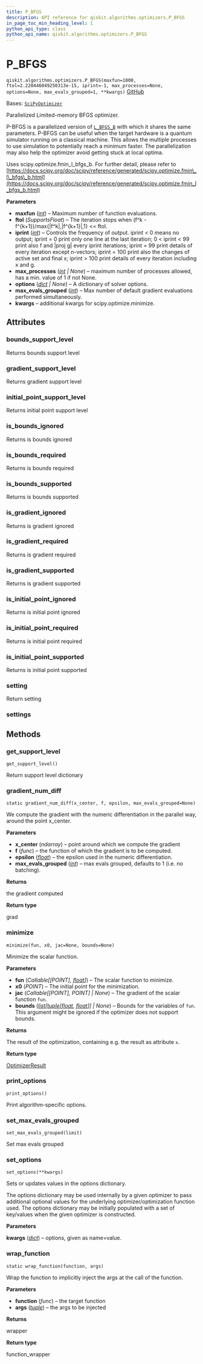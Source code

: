 ```yaml
---
title: P_BFGS
description: API reference for qiskit.algorithms.optimizers.P_BFGS
in_page_toc_min_heading_level: 1
python_api_type: class
python_api_name: qiskit.algorithms.optimizers.P_BFGS
---
```


<span id="p-bfgs" />

# P\_BFGS

<span id="qiskit.algorithms.optimizers.P_BFGS" />

`qiskit.algorithms.optimizers.P_BFGS(maxfun=1000, ftol=2.220446049250313e-15, iprint=-1, max_processes=None, options=None, max_evals_grouped=1, **kwargs)` [GitHub](https://github.com/qiskit/qiskit/tree/stable/0.45/qiskit/algorithms/optimizers/p_bfgs.py "view source code")

Bases: [`SciPyOptimizer`](qiskit.algorithms.optimizers.SciPyOptimizer "qiskit.algorithms.optimizers.scipy_optimizer.SciPyOptimizer")

Parallelized Limited-memory BFGS optimizer.

P-BFGS is a parallelized version of [`L_BFGS_B`](qiskit.algorithms.optimizers.L_BFGS_B "qiskit.algorithms.optimizers.L_BFGS_B") with which it shares the same parameters. P-BFGS can be useful when the target hardware is a quantum simulator running on a classical machine. This allows the multiple processes to use simulation to potentially reach a minimum faster. The parallelization may also help the optimizer avoid getting stuck at local optima.

Uses scipy.optimize.fmin\_l\_bfgs\_b. For further detail, please refer to [https://docs.scipy.org/doc/scipy/reference/generated/scipy.optimize.fmin\_l\_bfgs\_b.html](https://docs.scipy.org/doc/scipy/reference/generated/scipy.optimize.fmin_l_bfgs_b.html)

**Parameters**

*   **maxfun** ([*int*](https://docs.python.org/3/library/functions.html#int "(in Python v3.12)")) – Maximum number of function evaluations.
*   **ftol** (*SupportsFloat*) – The iteration stops when (f^k - f^\{k+1})/max\{|f^k|,|f^\{k+1}|,1} \<= ftol.
*   **iprint** ([*int*](https://docs.python.org/3/library/functions.html#int "(in Python v3.12)")) – Controls the frequency of output. iprint \< 0 means no output; iprint = 0 print only one line at the last iteration; 0 \< iprint \< 99 print also f and |proj g| every iprint iterations; iprint = 99 print details of every iteration except n-vectors; iprint = 100 print also the changes of active set and final x; iprint > 100 print details of every iteration including x and g.
*   **max\_processes** ([*int*](https://docs.python.org/3/library/functions.html#int "(in Python v3.12)") *| None*) – maximum number of processes allowed, has a min. value of 1 if not None.
*   **options** ([*dict*](https://docs.python.org/3/library/stdtypes.html#dict "(in Python v3.12)") *| None*) – A dictionary of solver options.
*   **max\_evals\_grouped** ([*int*](https://docs.python.org/3/library/functions.html#int "(in Python v3.12)")) – Max number of default gradient evaluations performed simultaneously.
*   **kwargs** – additional kwargs for scipy.optimize.minimize.

## Attributes

<span id="qiskit.algorithms.optimizers.P_BFGS.bounds_support_level" />

### bounds\_support\_level

Returns bounds support level

<span id="qiskit.algorithms.optimizers.P_BFGS.gradient_support_level" />

### gradient\_support\_level

Returns gradient support level

<span id="qiskit.algorithms.optimizers.P_BFGS.initial_point_support_level" />

### initial\_point\_support\_level

Returns initial point support level

<span id="qiskit.algorithms.optimizers.P_BFGS.is_bounds_ignored" />

### is\_bounds\_ignored

Returns is bounds ignored

<span id="qiskit.algorithms.optimizers.P_BFGS.is_bounds_required" />

### is\_bounds\_required

Returns is bounds required

<span id="qiskit.algorithms.optimizers.P_BFGS.is_bounds_supported" />

### is\_bounds\_supported

Returns is bounds supported

<span id="qiskit.algorithms.optimizers.P_BFGS.is_gradient_ignored" />

### is\_gradient\_ignored

Returns is gradient ignored

<span id="qiskit.algorithms.optimizers.P_BFGS.is_gradient_required" />

### is\_gradient\_required

Returns is gradient required

<span id="qiskit.algorithms.optimizers.P_BFGS.is_gradient_supported" />

### is\_gradient\_supported

Returns is gradient supported

<span id="qiskit.algorithms.optimizers.P_BFGS.is_initial_point_ignored" />

### is\_initial\_point\_ignored

Returns is initial point ignored

<span id="qiskit.algorithms.optimizers.P_BFGS.is_initial_point_required" />

### is\_initial\_point\_required

Returns is initial point required

<span id="qiskit.algorithms.optimizers.P_BFGS.is_initial_point_supported" />

### is\_initial\_point\_supported

Returns is initial point supported

<span id="qiskit.algorithms.optimizers.P_BFGS.setting" />

### setting

Return setting

<span id="qiskit.algorithms.optimizers.P_BFGS.settings" />

### settings

## Methods

### get\_support\_level

<span id="qiskit.algorithms.optimizers.P_BFGS.get_support_level" />

`get_support_level()`

Return support level dictionary

### gradient\_num\_diff

<span id="qiskit.algorithms.optimizers.P_BFGS.gradient_num_diff" />

`static gradient_num_diff(x_center, f, epsilon, max_evals_grouped=None)`

We compute the gradient with the numeric differentiation in the parallel way, around the point x\_center.

**Parameters**

*   **x\_center** (*ndarray*) – point around which we compute the gradient
*   **f** (*func*) – the function of which the gradient is to be computed.
*   **epsilon** ([*float*](https://docs.python.org/3/library/functions.html#float "(in Python v3.12)")) – the epsilon used in the numeric differentiation.
*   **max\_evals\_grouped** ([*int*](https://docs.python.org/3/library/functions.html#int "(in Python v3.12)")) – max evals grouped, defaults to 1 (i.e. no batching).

**Returns**

the gradient computed

**Return type**

grad

### minimize

<span id="qiskit.algorithms.optimizers.P_BFGS.minimize" />

`minimize(fun, x0, jac=None, bounds=None)`

Minimize the scalar function.

**Parameters**

*   **fun** (*Callable\[\[POINT],* [*float*](https://docs.python.org/3/library/functions.html#float "(in Python v3.12)")*]*) – The scalar function to minimize.
*   **x0** (*POINT*) – The initial point for the minimization.
*   **jac** (*Callable\[\[POINT], POINT] | None*) – The gradient of the scalar function `fun`.
*   **bounds** ([*list*](https://docs.python.org/3/library/stdtypes.html#list "(in Python v3.12)")*\[*[*tuple*](https://docs.python.org/3/library/stdtypes.html#tuple "(in Python v3.12)")*\[*[*float*](https://docs.python.org/3/library/functions.html#float "(in Python v3.12)")*,* [*float*](https://docs.python.org/3/library/functions.html#float "(in Python v3.12)")*]] | None*) – Bounds for the variables of `fun`. This argument might be ignored if the optimizer does not support bounds.

**Returns**

The result of the optimization, containing e.g. the result as attribute `x`.

**Return type**

[OptimizerResult](qiskit.algorithms.optimizers.OptimizerResult "qiskit.algorithms.optimizers.OptimizerResult")

### print\_options

<span id="qiskit.algorithms.optimizers.P_BFGS.print_options" />

`print_options()`

Print algorithm-specific options.

### set\_max\_evals\_grouped

<span id="qiskit.algorithms.optimizers.P_BFGS.set_max_evals_grouped" />

`set_max_evals_grouped(limit)`

Set max evals grouped

### set\_options

<span id="qiskit.algorithms.optimizers.P_BFGS.set_options" />

`set_options(**kwargs)`

Sets or updates values in the options dictionary.

The options dictionary may be used internally by a given optimizer to pass additional optional values for the underlying optimizer/optimization function used. The options dictionary may be initially populated with a set of key/values when the given optimizer is constructed.

**Parameters**

**kwargs** ([*dict*](https://docs.python.org/3/library/stdtypes.html#dict "(in Python v3.12)")) – options, given as name=value.

### wrap\_function

<span id="qiskit.algorithms.optimizers.P_BFGS.wrap_function" />

`static wrap_function(function, args)`

Wrap the function to implicitly inject the args at the call of the function.

**Parameters**

*   **function** (*func*) – the target function
*   **args** ([*tuple*](https://docs.python.org/3/library/stdtypes.html#tuple "(in Python v3.12)")) – the args to be injected

**Returns**

wrapper

**Return type**

function\_wrapper

